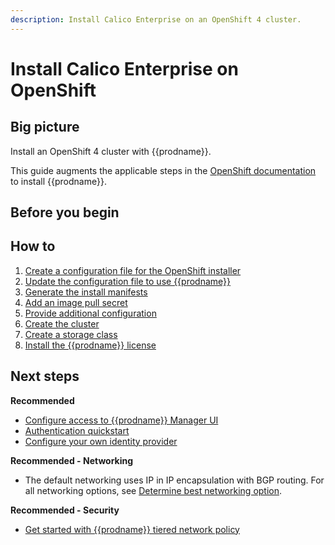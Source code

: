 ```yaml
---
description: Install Calico Enterprise on an OpenShift 4 cluster.
---
```



# Install Calico Enterprise on OpenShift

## Big picture

Install an OpenShift 4 cluster with {{prodname}}.

This guide augments the applicable steps in the [OpenShift documentation](https://cloud.redhat.com/openshift/install) to install {{prodname}}.

## Before you begin

<InstallOpenshiftBeforeYouBeginTemp />

## How to

1. [Create a configuration file for the OpenShift installer](#create-a-configuration-file-for-the-openshift-installer)
1. [Update the configuration file to use {{prodname}}](#update-the-configuration-file-to-use-calico-enterprise)
1. [Generate the install manifests](#generate-the-install-manifests)
1. [Add an image pull secret](#add-an-image-pull-secret)
1. [Provide additional configuration](#provide-additional-configuration)
1. [Create the cluster](#create-the-cluster)
1. [Create a storage class](#create-a-storage-class)
1. [Install the {{prodname}} license](#install-the-calico-enterprise-license)

<InstallOpenShiftTemp clusterType='standalone' />

## Next steps

**Recommended**

- [Configure access to {{prodname}} Manager UI](../../../operations/cnx/access-the-manager.mdx)
- [Authentication quickstart](../../../operations/cnx/authentication-quickstart.mdx)
- [Configure your own identity provider](../../../operations/cnx/configure-identity-provider.mdx)

**Recommended - Networking**

- The default networking uses IP in IP encapsulation with BGP routing. For all networking options, see [Determine best networking option](../../../networking/determine-best-networking.mdx).

**Recommended - Security**

- [Get started with {{prodname}} tiered network policy](../../../network-policy/policy-tiers/tiered-policy.mdx)
